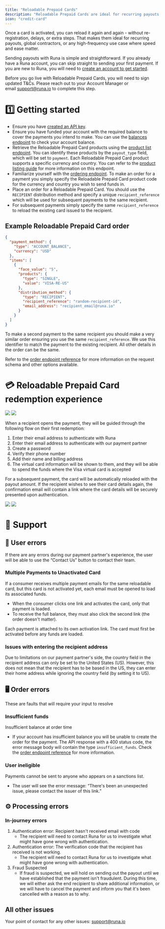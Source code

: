 ```yaml
---
title: "Reloadable Prepaid Cards"
description: "Reloadable Prepaid Cards are ideal for recurring payouts, global contractors, or any high-frequency use case where speed and ease matter."
icon: "credit-card"
---
```


Once a card is activated, you can reload it again and again - without re-registration, delays, or extra steps. That makes them ideal for recurring payouts, global contractors, or any high-frequency use case where speed and ease matter.

Sending payouts with Runa is simple and straightforward. If you already have a Runa account, you can skip straight to sending your first payment. If you are new to Runa, you will need to [create an account to get started](https://app.runa.io/signup).

Before you go live with Reloadable Prepaid Cards, you will need to sign updated T&Cs. Please reach out to your Account Manager or email [support@runa.io](mailto:support@runa.io) to complete this step.

# 1️⃣ Getting started

- Ensure you have [created an API key](/getting-started/api-key).
- Ensure you have funded your account with the required balance to cover the payments you intend to make. You can use the [balances endpoint](/features/balances) to check your account balance.
- Retrieve the Reloadable Prepaid Card products using the [product list endpoint](/reference/2024-02-05/endpoint/products/list). You can identify these products by the `payout_type` field, which will be set to `payment`. Each Reloadable Prepaid Card product supports a specific currency and country. You can refer to the [product listing guide](/features/product-catalog) for more information on this endpoint.
- Familiarize yourself with the [ordering endpoint](/getting-started/first-order/sync). To make an order for a payment you simply specify the Reloadable Prepaid Card product code for the currency and country you wish to send funds in.
- Place an order for a Reloadable Prepaid Card. You should use the `RECIPIENT` distribution method and specify a unique `recipient_reference` which will be used for subsequent payments to the same recipient.
- For subsequent payments simply specify the same `recipient_reference` to reload the existing card issued to the recipient.

## Example Reloadable Prepaid Card order

```json
{
  "payment_method": {
    "type": "ACCOUNT_BALANCE",
    "currency": "USD"
  },
  "items": [
    {
      "face_value": "5",
      "products": {
        "type": "SINGLE",
        "value": "VISA-RE-US"
      },
      "distribution_method": {
        "type": "RECIPIENT",
        "recipient_reference": "random-recipient-id",
        "email_address": "recipient_email@runa.io"
      }
    }
  ]
}
```

To make a second payment to the same recipient you should make a very similar order ensuring you use the same `recipient_reference`. We use this identifier to match the payment to the existing recipient. All other details in the order can be the same.

Refer to the [order endpoint reference](/reference/2024-02-05/endpoint/orders/create) for more information on the request schema and other options available.

# 💳 Reloadable Prepaid Card redemption experience

<img
  className="block dark:hidden"
  src="/assets/graphics/reloadable-first-light.png"
/>
<img
  className="hidden dark:block"
  src="/assets/graphics/reloadable-first-dark.png"
/>

When a recipient opens the payment, they will be guided through the following flow on their first redemption:

1. Enter their email address to authenticate with Runa
2. Enter their email address to authenticate with our payment partner
3. Create a password
4. Verify their phone number
5. Add their name and billing address
6. The virtual card information will be shown to them, and they will be able to spend the funds where the Visa virtual card is accepted

For a subsequent payment, the card will be automatically reloaded with the payout amount. If the recipient wishes to see their card details again, the confirmation email will contain a link where the card details will be securely presented upon authentication.

<img
  className="block dark:hidden"
  src="/assets/graphics/reloadable-reload-light.png"
/>
<img
  className="hidden dark:block"
  src="/assets/graphics/reloadable-reload-dark.png"
/>

# 🛟 Support

## 👤 User errors

If there are any errors during our payment partner's experience, the user will be able to use the “Contact Us” button to contact their team.

### Multiple Payments to Unactivated Card

If a consumer receives multiple payment emails for the same reloadable card, but this card is not activated yet, each email must be opened to load its associated funds.

- When the consumer clicks one link and activates the card, only that payment is loaded.
- To receive the full balance, they must also click the second link (the order doesn't matter).

<Info>
  Each payment is attached to its own activation link. The card must first be
  activated before any funds are loaded.
</Info>

### Issues with entering the recipient address

Due to limitations on our payment partner's side, the country field in the recipient address can only be set to the United States (US). However, this does not mean that the recipient has to be based in the US, they can enter their home address while ignoring the country field (by setting it to US).

## 🖥️ Order errors

These are faults that will require your input to resolve

### Insufficient funds

Insufficient balance at order time

- If your account has insufficient balance you will be unable to create the order for the payment. The API response with a 400 status code, the error message body will contain the type `insufficient_funds`. Check the [order endpoint reference](/reference/2024-02-05/endpoint/orders/create) for more information.

### User ineligible

Payments cannot be sent to anyone who appears on a sanctions list.

- The user will see the error message: “There's been an unexpected issue, please contact the issuer of this link.”

## ⚙ Processing errors

### In-journey errors

1. Authentication error: Recipient hasn't received email with code
   - The recipient will need to contact Runa for us to investigate what might have gone wrong with authentication.
2. Authentication error: The verification code that the recipient has received is not working.
   - The recipient will need to contact Runa for us to investigate what might have gone wrong with authentication.
3. Fraud Suspected
   - If fraud is suspected, we will hold on sending out the payout until we have established that the payment isn't fraudulent. During this time, we will either ask the end recipient to share additional information, or we will have to cancel the payment and inform you that it's been cancelled with a reason as to why.

## All other issues

Your point of contact for any other issues: [support@runa.io](mailto:support@runa.io)
